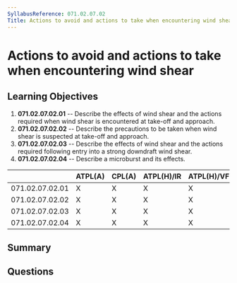 ```yaml
---
SyllabusReference: 071.02.07.02
Title: Actions to avoid and actions to take when encountering wind shear
---
```


# Actions to avoid and actions to take when encountering wind shear

## Learning Objectives

1.  **071.02.07.02.01** -- Describe the effects of wind shear and the actions
    required when wind shear is encountered at take-off and approach.
2.  **071.02.07.02.02** -- Describe the precautions to be taken when wind shear
    is suspected at take-off and approach.
3.  **071.02.07.02.03** -- Describe the effects of wind shear and the actions
    required following entry into a strong downdraft wind shear.
4.  **071.02.07.02.04** -- Describe a microburst and its effects.

|                 | ATPL(A) | CPL(A) | ATPL(H)/IR | ATPL(H)/VFR | CPL(H) | IR | CBIR(A) |
| --------------- | ------- | ------ | ---------- | ----------- | ------ | -- | ------- |
| 071.02.07.02.01 | X       | X      | X          | X           | X      |    |         |
| 071.02.07.02.02 | X       | X      | X          | X           | X      |    |         |
| 071.02.07.02.03 | X       | X      | X          | X           | X      |    |         |
| 071.02.07.02.04 | X       | X      | X          | X           | X      |    |         |

## Summary

## Questions
